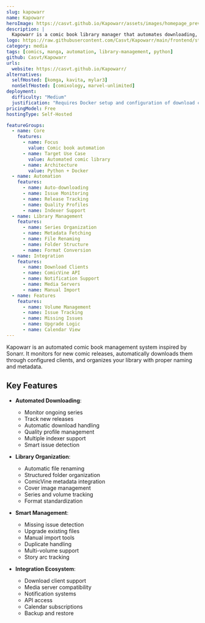 ```yaml
---
slug: kapowarr
name: Kapowarr
heroImage: https://casvt.github.io/Kapowarr/assets/images/homepage_preview.png
description: |
  Kapowarr is a comic book library manager that automates downloading, organizing, and converting comic book issues, similar to Sonarr but designed specifically for comics.
logo: https://raw.githubusercontent.com/Casvt/Kapowarr/main/frontend/static/favicon.ico
category: media
tags: [comics, manga, automation, library-management, python]
github: Casvt/Kapowarr
urls:
  website: https://casvt.github.io/Kapowarr/
alternatives:
  selfHosted: [komga, kavita, mylar3]
  nonSelfHosted: [comixology, marvel-unlimited]
deployment:
  difficulty: "Medium"
  justification: "Requires Docker setup and configuration of download clients and indexers."
pricingModel: Free
hostingType: Self-Hosted

featureGroups:
  - name: Core
    features:
      - name: Focus
        value: Comic book automation
      - name: Target Use Case
        value: Automated comic library
      - name: Architecture
        value: Python + Docker
  - name: Automation
    features:
      - name: Auto-downloading
      - name: Issue Monitoring
      - name: Release Tracking
      - name: Quality Profiles
      - name: Indexer Support
  - name: Library Management
    features:
      - name: Series Organization
      - name: Metadata Fetching
      - name: File Renaming
      - name: Folder Structure
      - name: Format Conversion
  - name: Integration
    features:
      - name: Download Clients
      - name: ComicVine API
      - name: Notification Support
      - name: Media Servers
      - name: Manual Import
  - name: Features
    features:
      - name: Volume Management
      - name: Issue Tracking
      - name: Missing Issues
      - name: Upgrade Logic
      - name: Calendar View
---
```


Kapowarr is an automated comic book management system inspired by Sonarr. It monitors for new comic releases, automatically downloads them through configured clients, and organizes your library with proper naming and metadata.

## Key Features

- **Automated Downloading**:

  - Monitor ongoing series
  - Track new releases
  - Automatic download handling
  - Quality profile management
  - Multiple indexer support
  - Smart issue detection

- **Library Organization**:

  - Automatic file renaming
  - Structured folder organization
  - ComicVine metadata integration
  - Cover image management
  - Series and volume tracking
  - Format standardization

- **Smart Management**:

  - Missing issue detection
  - Upgrade existing files
  - Manual import tools
  - Duplicate handling
  - Multi-volume support
  - Story arc tracking

- **Integration Ecosystem**:
  - Download client support
  - Media server compatibility
  - Notification systems
  - API access
  - Calendar subscriptions
  - Backup and restore
